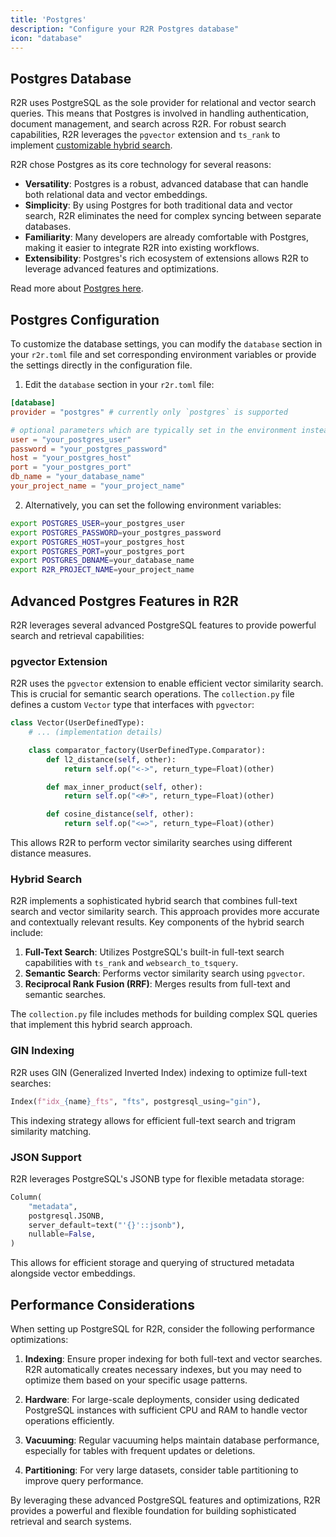 ```yaml
---
title: 'Postgres'
description: "Configure your R2R Postgres database"
icon: "database"
---
```


## Postgres Database

R2R uses PostgreSQL as the sole provider for relational and vector search queries. This means that Postgres is involved in handling authentication, document management, and search across R2R. For robust search capabilities, R2R leverages the `pgvector` extension and `ts_rank` to implement [customizable hybrid search](/cookbooks/hybrid-search).

<Note>
  R2R chose Postgres as its core technology for several reasons:

  - **Versatility**: Postgres is a robust, advanced database that can handle both relational data and vector embeddings.
  - **Simplicity**: By using Postgres for both traditional data and vector search, R2R eliminates the need for complex syncing between separate databases.
  - **Familiarity**: Many developers are already comfortable with Postgres, making it easier to integrate R2R into existing workflows.
  - **Extensibility**: Postgres's rich ecosystem of extensions allows R2R to leverage advanced features and optimizations.

  Read more about [Postgres here](https://www.postgresql.org/).
</Note>

## Postgres Configuration

To customize the database settings, you can modify the `database` section in your `r2r.toml` file and set corresponding environment variables or provide the settings directly in the configuration file.

1. Edit the `database` section in your `r2r.toml` file:

```toml r2r.toml
[database]
provider = "postgres" # currently only `postgres` is supported

# optional parameters which are typically set in the environment instead:
user = "your_postgres_user"
password = "your_postgres_password"
host = "your_postgres_host"
port = "your_postgres_port"
db_name = "your_database_name"
your_project_name = "your_project_name"
```

2. Alternatively, you can set the following environment variables:

```bash
export POSTGRES_USER=your_postgres_user
export POSTGRES_PASSWORD=your_postgres_password
export POSTGRES_HOST=your_postgres_host
export POSTGRES_PORT=your_postgres_port
export POSTGRES_DBNAME=your_database_name
export R2R_PROJECT_NAME=your_project_name
```

## Advanced Postgres Features in R2R

R2R leverages several advanced PostgreSQL features to provide powerful search and retrieval capabilities:

### pgvector Extension

R2R uses the `pgvector` extension to enable efficient vector similarity search. This is crucial for semantic search operations. The `collection.py` file defines a custom `Vector` type that interfaces with `pgvector`:

```python
class Vector(UserDefinedType):
    # ... (implementation details)

    class comparator_factory(UserDefinedType.Comparator):
        def l2_distance(self, other):
            return self.op("<->", return_type=Float)(other)

        def max_inner_product(self, other):
            return self.op("<#>", return_type=Float)(other)

        def cosine_distance(self, other):
            return self.op("<=>", return_type=Float)(other)
```

This allows R2R to perform vector similarity searches using different distance measures.

### Hybrid Search

R2R implements a sophisticated hybrid search that combines full-text search and vector similarity search. This approach provides more accurate and contextually relevant results. Key components of the hybrid search include:

1. **Full-Text Search**: Utilizes PostgreSQL's built-in full-text search capabilities with `ts_rank` and `websearch_to_tsquery`.
2. **Semantic Search**: Performs vector similarity search using `pgvector`.
3. **Reciprocal Rank Fusion (RRF)**: Merges results from full-text and semantic searches.

The `collection.py` file includes methods for building complex SQL queries that implement this hybrid search approach.

### GIN Indexing

R2R uses GIN (Generalized Inverted Index) indexing to optimize full-text searches:

```python
Index(f"idx_{name}_fts", "fts", postgresql_using="gin"),
```

This indexing strategy allows for efficient full-text search and trigram similarity matching.

### JSON Support

R2R leverages PostgreSQL's JSONB type for flexible metadata storage:

```python
Column(
    "metadata",
    postgresql.JSONB,
    server_default=text("'{}'::jsonb"),
    nullable=False,
)
```

This allows for efficient storage and querying of structured metadata alongside vector embeddings.

## Performance Considerations

When setting up PostgreSQL for R2R, consider the following performance optimizations:

1. **Indexing**: Ensure proper indexing for both full-text and vector searches. R2R automatically creates necessary indexes, but you may need to optimize them based on your specific usage patterns.

2. **Hardware**: For large-scale deployments, consider using dedicated PostgreSQL instances with sufficient CPU and RAM to handle vector operations efficiently.

3. **Vacuuming**: Regular vacuuming helps maintain database performance, especially for tables with frequent updates or deletions.

4. **Partitioning**: For very large datasets, consider table partitioning to improve query performance.

By leveraging these advanced PostgreSQL features and optimizations, R2R provides a powerful and flexible foundation for building sophisticated retrieval and search systems.
